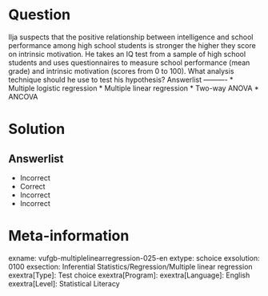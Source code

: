 Question
========
  
Ilja suspects that the positive relationship between intelligence and school performance among high school students is stronger the higher they score on intrinsic motivation. He takes an IQ test from a sample of high school students and uses questionnaires to measure school performance (mean grade) and intrinsic motivation (scores from 0 to 100). What analysis technique should he use to test his hypothesis? 
Answerlist
----------
* Multiple logistic regression
* Multiple linear regression
* Two-way ANOVA
* ANCOVA

Solution
========

Answerlist
----------
* Incorrect
* Correct
* Incorrect
* Incorrect

Meta-information
================
exname: vufgb-multiplelinearregression-025-en
extype: schoice
exsolution: 0100
exsection: Inferential Statistics/Regression/Multiple linear regression
exextra[Type]: Test choice
exextra[Program]: 
exextra[Language]: English
exextra[Level]: Statistical Literacy
